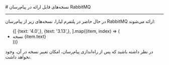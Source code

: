 

<Layout>
<Head>
<title>مستندات نسخه‌های قابل ارائه پیام‌رسان RabbitMQ - لیارا</title>
<meta property="og:title" content="مستندات خدمات رایانش ابری لیارا" />
<meta property="og:description" content="مستندات نسخه‌های قابل ارائه پیام‌رسان RabbitMQ"  />
<meta property="og:image" content="https://media.liara.ir/logos/liara-poster.jpg" />
</Head>
# نسخه‌های قابل ارائه در پیام‌رسان RabbitMQ
<hr className="mb-2" />

در حال حاضر در پلتفرم لیارا، نسخه‌های زیر از  پیام‌رسان RabbitMQ ارائه می‌شوند: 

<div className="h-2" />
<ul className="pr-4">
  {[
    {text: '4.0',},
    {text: '3.13',},
  ].map((item, index) => (
    <li
      key={index}
      style={{
        textDecorationColor: "#9ca3af"
      }}
    >
        نسخه {item.text}
    </li>
  ))}
</ul>

<div className="h-2" />
<Alert variant="warning">
<p>
در نظر داشته باشید که پس از راه‌اندازی پیام‌رسان، امکان تغییر نسخه در آن، وجود نخواهد داشت.
</p>
</Alert>

</Layout>